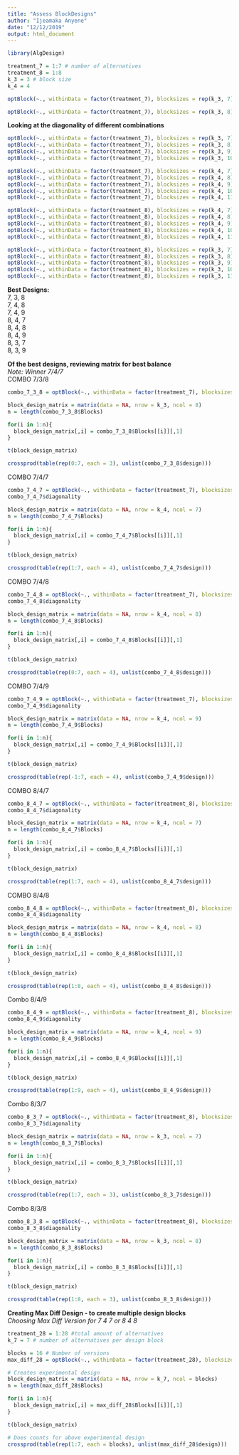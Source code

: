 ```yaml
---
title: "Assess BlockDesigns"
author: "Ijeamaka Anyene"
date: "12/12/2019"
output: html_document
---
```


```r
library(AlgDesign)
```

```r
treatment_7 = 1:7 # number of alternatives
treatment_8 = 1:8
k_3 = 3 # block size 
k_4 = 4
```

```r
optBlock(~., withinData = factor(treatment_7), blocksizes = rep(k_3, 7))$diagonality
```

```r
optBlock(~., withinData = factor(treatment_7), blocksizes = rep(k_3, 8))$diagonality
```

**Looking at the diagonality of different combinations**
```r
optBlock(~., withinData = factor(treatment_7), blocksizes = rep(k_3, 7))$diagonality
optBlock(~., withinData = factor(treatment_7), blocksizes = rep(k_3, 8))$diagonality # Yes
optBlock(~., withinData = factor(treatment_7), blocksizes = rep(k_3, 9))$diagonality #
optBlock(~., withinData = factor(treatment_7), blocksizes = rep(k_3, 10))$diagonality 
```

```r
optBlock(~., withinData = factor(treatment_7), blocksizes = rep(k_4, 7))$diagonality
optBlock(~., withinData = factor(treatment_7), blocksizes = rep(k_4, 8))$diagonality # Yes
optBlock(~., withinData = factor(treatment_7), blocksizes = rep(k_4, 9))$diagonality # Yes
optBlock(~., withinData = factor(treatment_7), blocksizes = rep(k_4, 10))$diagonality
optBlock(~., withinData = factor(treatment_7), blocksizes = rep(k_4, 11))$diagonality
```

```r
optBlock(~., withinData = factor(treatment_8), blocksizes = rep(k_4, 7))$diagonality # Yes
optBlock(~., withinData = factor(treatment_8), blocksizes = rep(k_4, 8))$diagonality
optBlock(~., withinData = factor(treatment_8), blocksizes = rep(k_4, 9))$diagonality # Yes
optBlock(~., withinData = factor(treatment_8), blocksizes = rep(k_4, 10))$diagonality
optBlock(~., withinData = factor(treatment_8), blocksizes = rep(k_4, 11))$diagonality
```

```r
optBlock(~., withinData = factor(treatment_8), blocksizes = rep(k_3, 7))$diagonality # Yes
optBlock(~., withinData = factor(treatment_8), blocksizes = rep(k_3, 8))$diagonality
optBlock(~., withinData = factor(treatment_8), blocksizes = rep(k_3, 9))$diagonality # Yes
optBlock(~., withinData = factor(treatment_8), blocksizes = rep(k_3, 10))$diagonality
optBlock(~., withinData = factor(treatment_8), blocksizes = rep(k_3, 11))$diagonality
```

**Best Designs:**  
7, 3, 8  
7, 4, 8   
7, 4, 9  
8, 4, 7  
8, 4, 8  
8, 4, 9  
8, 3, 7  
8, 3, 9  
  
  
**Of the best designs, reviewing matrix for best balance**  
*Note: Winner 7/4/7*  
COMBO 7/3/8  

```r
combo_7_3_8 = optBlock(~., withinData = factor(treatment_7), blocksizes = rep(k_3, 8))
```

```r
block_design_matrix = matrix(data = NA, nrow = k_3, ncol = 8)
n = length(combo_7_3_8$Blocks)

for(i in 1:n){
  block_design_matrix[,i] = combo_7_3_8$Blocks[[i]][,1]
}
```

```r
t(block_design_matrix)
```


```r
crossprod(table(rep(0:7, each = 3), unlist(combo_7_3_8$design)))
```

COMBO 7/4/7

```r
combo_7_4_7 = optBlock(~., withinData = factor(treatment_7), blocksizes = rep(k_4, 7))
combo_7_4_7$diagonality
```

```r
block_design_matrix = matrix(data = NA, nrow = k_4, ncol = 7)
n = length(combo_7_4_7$Blocks)

for(i in 1:n){
  block_design_matrix[,i] = combo_7_4_7$Blocks[[i]][,1]
}

t(block_design_matrix)
```



```r
crossprod(table(rep(1:7, each = 4), unlist(combo_7_4_7$design)))
```

COMBO 7/4/8

```r
combo_7_4_8 = optBlock(~., withinData = factor(treatment_7), blocksizes = rep(k_4, 8))
combo_7_4_8$diagonality
```

```r
block_design_matrix = matrix(data = NA, nrow = k_4, ncol = 8)
n = length(combo_7_4_8$Blocks)

for(i in 1:n){
  block_design_matrix[,i] = combo_7_4_8$Blocks[[i]][,1]
}

t(block_design_matrix)
```


```r
crossprod(table(rep(0:7, each = 4), unlist(combo_7_4_8$design)))
```


COMBO 7/4/9
```r
combo_7_4_9 = optBlock(~., withinData = factor(treatment_7), blocksizes = rep(k_4, 9))
combo_7_4_9$diagonality
```

```r
block_design_matrix = matrix(data = NA, nrow = k_4, ncol = 9)
n = length(combo_7_4_9$Blocks)

for(i in 1:n){
  block_design_matrix[,i] = combo_7_4_9$Blocks[[i]][,1]
}

t(block_design_matrix)
```

```r
crossprod(table(rep(-1:7, each = 4), unlist(combo_7_4_9$design)))
```


COMBO 8/4/7
```r
combo_8_4_7 = optBlock(~., withinData = factor(treatment_8), blocksizes = rep(k_4, 7))
combo_8_4_7$diagonality
```

```r
block_design_matrix = matrix(data = NA, nrow = k_4, ncol = 7)
n = length(combo_8_4_7$Blocks)

for(i in 1:n){
  block_design_matrix[,i] = combo_8_4_7$Blocks[[i]][,1]
}

t(block_design_matrix)
```


```r
crossprod(table(rep(1:7, each = 4), unlist(combo_8_4_7$design)))
```

COMBO 8/4/8
```r
combo_8_4_8 = optBlock(~., withinData = factor(treatment_8), blocksizes = rep(k_4, 8))
combo_8_4_8$diagonality
```

```r
block_design_matrix = matrix(data = NA, nrow = k_4, ncol = 8)
n = length(combo_8_4_8$Blocks)

for(i in 1:n){
  block_design_matrix[,i] = combo_8_4_8$Blocks[[i]][,1]
}

t(block_design_matrix)
```


```r
crossprod(table(rep(1:8, each = 4), unlist(combo_8_4_8$design)))
```


Combo 8/4/9
```r
combo_8_4_9 = optBlock(~., withinData = factor(treatment_8), blocksizes = rep(k_4, 9))
combo_8_4_9$diagonality
```

```r
block_design_matrix = matrix(data = NA, nrow = k_4, ncol = 9)
n = length(combo_8_4_9$Blocks)

for(i in 1:n){
  block_design_matrix[,i] = combo_8_4_9$Blocks[[i]][,1]
}

t(block_design_matrix)
```


```r
crossprod(table(rep(1:9, each = 4), unlist(combo_8_4_9$design)))
```

Combo 8/3/7
```r
combo_8_3_7 = optBlock(~., withinData = factor(treatment_8), blocksizes = rep(k_3, 7))
combo_8_3_7$diagonality
```

```r
block_design_matrix = matrix(data = NA, nrow = k_3, ncol = 7)
n = length(combo_8_3_7$Blocks)

for(i in 1:n){
  block_design_matrix[,i] = combo_8_3_7$Blocks[[i]][,1]
}

t(block_design_matrix)
```


```r
crossprod(table(rep(1:7, each = 3), unlist(combo_8_3_7$design)))
```

Combo 8/3/8
```r
combo_8_3_8 = optBlock(~., withinData = factor(treatment_8), blocksizes = rep(k_3, 8))
combo_8_3_8$diagonality
```

```r
block_design_matrix = matrix(data = NA, nrow = k_3, ncol = 8)
n = length(combo_8_3_8$Blocks)

for(i in 1:n){
  block_design_matrix[,i] = combo_8_3_8$Blocks[[i]][,1]
}

t(block_design_matrix)
```

```r
crossprod(table(rep(1:8, each = 3), unlist(combo_8_3_8$design)))
```

**Creating Max Diff Design - to create multiple design blocks**  
*Choosing Max Diff Version for 7 4 7 or 8 4 8*
```r
treatment_28 = 1:28 #total amount of alternatives
k_7 = 7 # number of alternatives per design block 
```

```r
blocks = 16 # Number of versions 
max_diff_28 = optBlock(~., withinData = factor(treatment_28), blocksizes = rep(k_7, blocks))
```

```r
# Creates experimental design 
block_design_matrix = matrix(data = NA, nrow = k_7, ncol = blocks)
n = length(max_diff_28$Blocks)

for(i in 1:n){
  block_design_matrix[,i] = max_diff_28$Blocks[[i]][,1]
}

t(block_design_matrix)
```

```r
# Does counts for above experimental design 
crossprod(table(rep(1:7, each = blocks), unlist(max_diff_28$design)))
```



